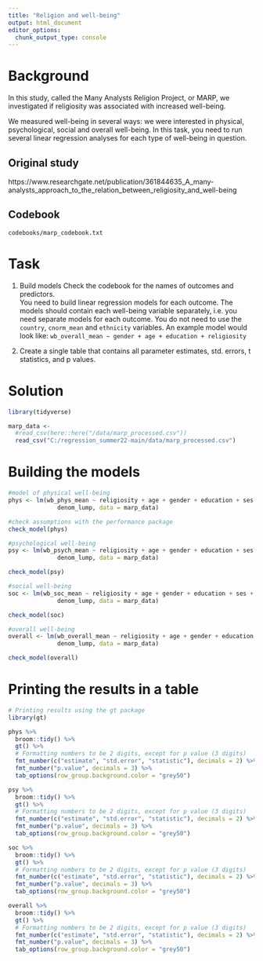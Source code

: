 ---
title: "Religion and well-being"
output: html_document
editor_options: 
  chunk_output_type: console
---

# Background
In this study, called the Many Analysts Religion Project, or MARP, we investigated if religiosity was associated with increased well-being. 

We measured well-being in several ways: we were interested in physical, psychological, social and overall well-being. In this task, you need to run several linear regression analyses for each type of well-being in question.

## Original study
https://www.researchgate.net/publication/361844635_A_many-analysts_approach_to_the_relation_between_religiosity_and_well-being

## Codebook
`codebooks/marp_codebook.txt`

# Task

1) Build models
Check the codebook for the names of outcomes and predictors.  
You need to build linear regression models for each outcome. The models should contain each well-being variable separately, i.e. you need separate models for each outcome. You do not need to use the `country`, `cnorm_mean` and `ethnicity` variables.
An example model would look like: `wb_overall_mean ~ gender + age + education + religiosity`

2) Create a single table that contains all parameter estimates, std. errors, t statistics, and p values.

# Solution
```{r setup}
library(tidyverse)

marp_data <- 
  #read_csv(here::here("/data/marp_processed.csv"))
  read_csv("C:/regression_summer22-main/data/marp_processed.csv")
```

# Building the models
```{r}
#model of physical well-being
phys <- lm(wb_phys_mean ~ religiosity + age + gender + education + ses +
              denom_lump, data = marp_data)

#check assumptions with the performance package
check_model(phys)

#psychological well-being
psy <- lm(wb_psych_mean ~ religiosity + age + gender + education + ses +
              denom_lump, data = marp_data)

check_model(psy)

#social well-being
soc <- lm(wb_soc_mean ~ religiosity + age + gender + education + ses +
              denom_lump, data = marp_data)

check_model(soc)

#overall well-being
overall <- lm(wb_overall_mean ~ religiosity + age + gender + education + ses +
              denom_lump, data = marp_data)

check_model(overall)
```

# Printing the results in a table
```{r}
# Printing results using the gt package
library(gt) 

phys %>% 
  broom::tidy() %>% 
  gt() %>% 
  # Formatting numbers to be 2 digits, except for p value (3 digits)
  fmt_number(c("estimate", "std.error", "statistic"), decimals = 2) %>% 
  fmt_number("p.value", decimals = 3) %>% 
  tab_options(row_group.background.color = "grey50")

psy %>% 
  broom::tidy() %>% 
  gt() %>% 
  # Formatting numbers to be 2 digits, except for p value (3 digits)
  fmt_number(c("estimate", "std.error", "statistic"), decimals = 2) %>% 
  fmt_number("p.value", decimals = 3) %>% 
  tab_options(row_group.background.color = "grey50")

soc %>% 
  broom::tidy() %>% 
  gt() %>% 
  # Formatting numbers to be 2 digits, except for p value (3 digits)
  fmt_number(c("estimate", "std.error", "statistic"), decimals = 2) %>% 
  fmt_number("p.value", decimals = 3) %>% 
  tab_options(row_group.background.color = "grey50")

overall %>% 
  broom::tidy() %>% 
  gt() %>% 
  # Formatting numbers to be 2 digits, except for p value (3 digits)
  fmt_number(c("estimate", "std.error", "statistic"), decimals = 2) %>% 
  fmt_number("p.value", decimals = 3) %>% 
  tab_options(row_group.background.color = "grey50")
```
